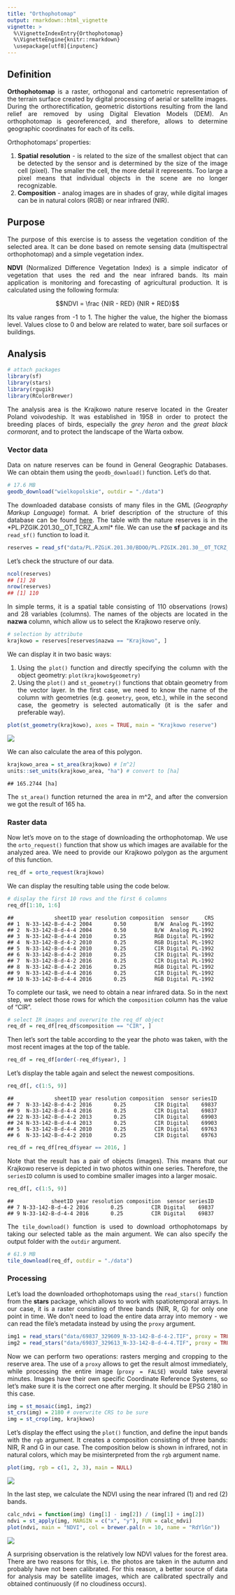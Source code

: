 ---
title: "Orthophotomap"
output: rmarkdown::html_vignette
vignette: >
  %\VignetteIndexEntry{Orthophotomap}
  %\VignetteEngine{knitr::rmarkdown}
  \usepackage[utf8]{inputenc}
---



<style>
body {text-align: justify}
</style>

## Definition

**Orthophotomap** is a raster, orthogonal and cartometric representation of the terrain surface created by digital processing of aerial or satellite images.
During the orthorectification, geometric distortions resulting from the land relief are removed by using Digital Elevation Models (DEM).
An orthophotomap is georeferenced, and therefore, allows to determine geographic coordinates for each of its cells.

Orthophotomaps' properties:

1. **Spatial resolution** - is related to the size of the smallest object that can be detected by the sensor and is determined by the size of the image cell (pixel).
The smaller the cell, the more detail it represents.
Too large a pixel means that individual objects in the scene are no longer recognizable.
2. **Composition** - analog images are in shades of gray, while digital images can be in natural colors (RGB) or near infrared (NIR).

## Purpose

The purpose of this exercise is to assess the vegetation condition of the selected area.
It can be done based on remote sensing data (multispectral orthophotomap) and a simple vegetation index.

**NDVI** (Normalized Difference Vegetation Index) is a simple indicator of vegetation that uses the red and the near infrared bands.
Its main application is monitoring and forecasting of agricultural production.
It is calculated using the following formula:

$$NDVI = \frac {NIR - RED} {NIR + RED}$$

Its value ranges from -1 to 1.
The higher the value, the higher the biomass level.
Values close to 0 and below are related to water, bare soil surfaces or buildings.

## Analysis


```r
# attach packages
library(sf)
library(stars)
library(rgugik)
library(RColorBrewer)
```

The analysis area is the Krajkowo nature reserve located in the Greater Poland voivodeship.
It was established in 1958 in order to protect the breeding places of birds, especially the *grey heron* and the *great black cormorant*, and to protect the landscape of the Warta oxbow.

### Vector data

Data on nature reserves can be found in General Geographic Databases.
We can obtain them using the `geodb_download()` function.
Let's do that.


```r
# 17.6 MB
geodb_download("wielkopolskie", outdir = "./data")
```

The downloaded database consists of many files in the GML (*Geography Markup Language*) format.
A brief description of the structure of this database can be found [here](https://kadyb.github.io/rgugik/articles/articles/geodb_description.html).
The table with the nature reserves is in the *PL.PZGIK.201.30__OT_TCRZ_A.xml* file.
We can use the **sf** package and its `read_sf()` function to load it.


```r
reserves = read_sf("data/PL.PZGiK.201.30/BDOO/PL.PZGIK.201.30__OT_TCRZ_A.xml")
```

Let's check the structure of our data.


```r
ncol(reserves)
## [1] 28
nrow(reserves)
## [1] 110
```

In simple terms, it is a spatial table consisting of 110 observations (rows) and 28 variables (columns).
The names of the objects are located in the **nazwa** column, which allow us to select the Krajkowo reserve only.


```r
# selection by attribute
krajkowo = reserves[reserves$nazwa == "Krajkowo", ]
```



We can display it in two basic ways:

1. Using the `plot()` function and directly specifying the column with the object geometry: `plot(krajkowo$geometry)`
2. Using the `plot()` and `st_geometry()` functions that obtain geometry from the vector layer.
In the first case, we need to know the name of the column with geometries (e.g. `geometry`, `geom`, etc.), while in the second case, the geometry is selected automatically (it is the safer and preferable way).


```r
plot(st_geometry(krajkowo), axes = TRUE, main = "Krajkowo reserve")
```

![](orto-GEOMETRY-1.png)

We can also calculate the area of this polygon.


```r
krajkowo_area = st_area(krajkowo) # [m^2]
units::set_units(krajkowo_area, "ha") # convert to [ha]
```

```
## 165.2744 [ha]
```

The `st_area()` function returned the area in m^2, and after the conversion we got the result of 165 ha.

### Raster data

Now let's move on to the stage of downloading the orthophotomap.
We use the `orto_request()` function that show us which images are available for the analyzed area.
We need to provide our Krajkowo polygon as the argument of this function.


```r
req_df = orto_request(krajkowo)
```

We can display the resulting table using the code below.


```r
# display the first 10 rows and the first 6 columns
req_df[1:10, 1:6]
```

```
##             sheetID year resolution composition  sensor     CRS
## 1  N-33-142-B-d-4-2 2004       0.50         B/W  Analog PL-1992
## 2  N-33-142-B-d-4-4 2004       0.50         B/W  Analog PL-1992
## 3  N-33-142-B-d-4-4 2010       0.25         RGB Digital PL-1992
## 4  N-33-142-B-d-4-2 2010       0.25         RGB Digital PL-1992
## 5  N-33-142-B-d-4-4 2010       0.25         CIR Digital PL-1992
## 6  N-33-142-B-d-4-2 2010       0.25         CIR Digital PL-1992
## 7  N-33-142-B-d-4-2 2016       0.25         CIR Digital PL-1992
## 8  N-33-142-B-d-4-2 2016       0.25         RGB Digital PL-1992
## 9  N-33-142-B-d-4-4 2016       0.25         CIR Digital PL-1992
## 10 N-33-142-B-d-4-4 2016       0.25         RGB Digital PL-1992
```

To complete our task, we need to obtain a near infrared data.
So in the next step, we select those rows for which the `composition` column has the value of "CIR".


```r
# select IR images and overwrite the req_df object
req_df = req_df[req_df$composition == "CIR", ]
```

Then let's sort the table according to the year the photo was taken, with the most recent images at the top of the table.


```r
req_df = req_df[order(-req_df$year), ]
```

Let's display the table again and select the newest compositions.


```r
req_df[, c(1:5, 9)]
```

```
##             sheetID year resolution composition  sensor seriesID
## 7  N-33-142-B-d-4-2 2016       0.25         CIR Digital    69837
## 9  N-33-142-B-d-4-4 2016       0.25         CIR Digital    69837
## 22 N-33-142-B-d-4-2 2013       0.25         CIR Digital    69903
## 24 N-33-142-B-d-4-4 2013       0.25         CIR Digital    69903
## 5  N-33-142-B-d-4-4 2010       0.25         CIR Digital    69763
## 6  N-33-142-B-d-4-2 2010       0.25         CIR Digital    69763
```


```r
req_df = req_df[req_df$year == 2016, ]
```

Note that the result has a pair of objects (images).
This means that our Krajkowo reserve is depicted in two photos within one series.
Therefore, the `seriesID` column is used to combine smaller images into a larger mosaic.


```r
req_df[, c(1:5, 9)]
```

```
##            sheetID year resolution composition  sensor seriesID
## 7 N-33-142-B-d-4-2 2016       0.25         CIR Digital    69837
## 9 N-33-142-B-d-4-4 2016       0.25         CIR Digital    69837
```

The `tile_download()` function is used to download orthophotomaps by taking our selected table as the main argument.
We can also specify the output folder with the `outdir` argument.


```r
# 61.9 MB
tile_download(req_df, outdir = "./data")
```

### Processing

Let's load the downloaded orthophotomaps using the `read_stars()` function from the **stars** package, which allows to work with spatiotemporal arrays.
In our case, it is a raster consisting of three bands (NIR, R, G) for only one point in time.
We don't need to load the entire data array into memory - we can read the file's metadata instead by using the `proxy` argument.


```r
img1 = read_stars("data/69837_329609_N-33-142-B-d-4-2.TIF", proxy = TRUE)
img2 = read_stars("data/69837_329613_N-33-142-B-d-4-4.TIF", proxy = TRUE)
```

Now we can perform two operations: rasters merging and cropping to the reserve area.
The use of a `proxy` allows to get the result almost immediately, while processing the entire image (`proxy = FALSE`) would take several minutes.
Images have their own specific Coordinate Reference Systems, so let's make sure it is the correct one after merging.
It should be EPSG 2180 in this case.


```r
img = st_mosaic(img1, img2)
st_crs(img) = 2180 # overwrite CRS to be sure
img = st_crop(img, krajkowo)
```



Let's display the effect using the `plot()` function, and define the input bands with the `rgb` argument.
It creates a composition consisting of three bands: NIR, R and G in our case.
The composition below is shown in infrared, not in natural colors, which may be misinterpreted from the `rgb` argument name.


```r
plot(img, rgb = c(1, 2, 3), main = NULL)
```

![](orto-CIR-1.png)

In the last step, we calculate the NDVI using the near infrared (1) and red (2) bands.


```r
calc_ndvi = function(img) (img[1] - img[2]) / (img[1] + img[2])
ndvi = st_apply(img, MARGIN = c("x", "y"), FUN = calc_ndvi)
plot(ndvi, main = "NDVI", col = brewer.pal(n = 10, name = "RdYlGn"))
```

![](orto-NDVI-1.png)

A surprising observation is the relatively low NDVI values for the forest area.
There are two reasons for this, i.e. the photos are taken in the autumn and probably have not been calibrated.
For this reason, a better source of data for analysis may be satellite images, which are calibrated spectrally and obtained continuously (if no cloudiness occurs).


